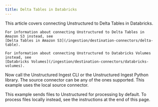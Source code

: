 ```yaml
---
title: Delta Tables in Databricks
---
```


<Note>
    This article covers connecting Unstructured to Delta Tables in Databricks. 
    
    For information about connecting Unstructured to Delta Tables in Amazon S3 instead, see 
    [Delta Tables in Amazon S3](/ingestion/destination-connectors/delta-table).

    For information about connecting Unstructured to Databricks Volumes instead, see 
    [Databricks Volumes](/ingestion/destination-connectors/databricks-volumes).
</Note>


<NewDocument />


<SharedDatabricksDeltaTable />

Now call the Unstructured Ingest CLI or the Unstructured Ingest Python library.  The source connector can be any of the ones supported. This example uses the local source connector.

This example sends files to Unstructured for processing by default. To process files locally instead, see the instructions at the end of this page.


<CodeGroup>
  <DatabricksDeltaTableSQLBasedAPISh />
  <DatabricksDeltaTableVolumeBasedAPISh />
  <DatabricksDeltaTableSQLBasedAPIPyV2 />
  <DatabricksDeltaTableVolumeBasedAPIPyV2 />
</CodeGroup>


<SharedPartitionByAPIOSS/>
